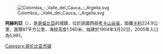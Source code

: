 [[Image:Colombia_-_Valle_del_Cauca_-_Argelia.svg|right]]

{{Coord|4|40|N|76|40|W|display=title}}

'''阿赫利亞'''（{{lang-es|Argelia}}），是[[哥倫比亞|哥倫比亞]]的城鎮，位於該國西部[[考卡山谷省|考卡山谷省]]，距離[[卡利|卡利]]224.9公里，面積87平方公里，海拔高度1,560米，始建於1904年3月22日，2005年人口為5,891。

{{Colombia-geo-stub}}
[[Category:哥伦比亚市镇|Category:哥伦比亚市镇]]
{{考卡山谷省直轄市|state=autocollapse}}